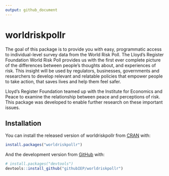 ```yaml
---
output: github_document
---
```


# worldriskpollr

The goal of this package is to provide you with easy, programmatic access to individual-level survey data from the World Risk Poll. The Lloyd's Register Foundation World Risk Poll provides us with the first ever complete picture of the differences between people's thoughts about, and experiences of risk. This insight will be used by regulators, businesses, governments and researchers to develop relevant and relatable policies that empower people to take action, that saves lives and help them feel safer.

Lloyd's Register Foundation teamed up with the Institute for Economics and Peace to examine the relationship between peace and perceptions of risk. This package was developed to enable further research on these important issues.

## Installation

You can install the released version of worldriskpollr from [CRAN](https://CRAN.R-project.org) with:

``` r
install.packages("worldriskpollr")
```

And the development version from [GitHub](https://github.com/) with:

``` r
# install.packages("devtools")
devtools::install_github("githubIEP/worldriskpollr")
```
